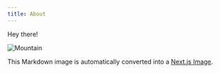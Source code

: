 ```yaml
---
title: About
---
```


Hey there!

![Mountain](/img.jpeg)

This Markdown image is automatically converted into a
[Next.js Image](https://nextjs.org/docs/api-reference/next/image).
